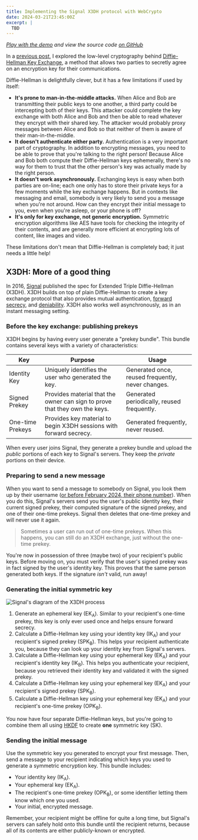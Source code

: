```yaml
---
title: Implementing the Signal X3DH protocol with WebCrypto
date: 2024-03-21T23:45:00Z
excerpt: |
  TBD
---
```


_[Play with the demo](https://ktbartholomew.github.io/webcrypto-signal-protocol/) and view the source code [on GitHub](https://github.com/ktbartholomew/webcrypto-signal-protocol)_

In a [previous post](/blog/posts/2024-01-22-webcrypto-diffie-hellman/), I explored the low-level cryptography behind [Diffie-Hellman Key Exchange](https://en.wikipedia.org/wiki/Diffie%E2%80%93Hellman_key_exchange), a method that allows two parties to secretly agree on an encryption key for their communications. 

Diffie-Hellman is delightfully clever, but it has a few limitations if used by itself:

- **It's prone to man-in-the-middle attacks.** When Alice and Bob are transmitting their public keys to one another, a third party could be intercepting both of their keys. This attacker could complete the key exchange with both Alice and Bob and then be able to read whatever they encrypt with their shared key. The attacker would probably proxy messages between Alice and Bob so that neither of them is aware of their man-in-the-middle.
- **It doesn't authenticate either party.** Authentication is a very important part of cryptography. In addition to encrypting messages, you need to be able to prove that you're talking to the right person! Because Alice and Bob both compute their Diffie-Hellman keys ephemerally, there's no way for them to trust that the other person's key was actually made by the right person.
- **It doesn't work asynchronously.** Exchanging keys is easy when both parties are on-line; each one only has to store their private keys for a few moments while the key exchange happens. But in contexts like messaging and email, somebody is very likely to send you a message when you're not around. How can they encrypt their initial message to you, even when you're asleep, or your phone is off?
- **It's only for key exchange, not generic encryption.** Symmetric encryption algorithms like AES have tools for checking the integrity of their contents, and are generally more efficient at encrypting lots of content, like images and video.

These limitations don't mean that Diffie-Hellman is completely bad; it just needs a little help!

## X3DH: More of a good thing

In 2016, [Signal](https://www.signal.org/docs/specifications/x3dh/) published the spec for Extended Triple Diffie-Hellman (X3DH). X3DH builds on top of plain Diffie-Hellman to create a key exchange protocol that also provides mutual authentication, [forward secrecy](https://en.wikipedia.org/wiki/Forward_secrecy), and [deniability](https://en.wikipedia.org/wiki/Deniable_encryption). X3DH also works well asynchronously, as in an instant messaging setting.

### Before the key exchange: publishing prekeys

X3DH begins by having every user generate a "prekey bundle". This bundle contains several keys with a variety of characteristics:

<table>
  <thead>
    <tr>
      <th>Key</th>
      <th>Purpose</th>
      <th>Usage</th>
    </tr>
  </thead>
  <tbody>
    <tr>
      <td>Identity Key</td>
      <td>Uniquely identifies the user who generated the key.</td>
      <td>Generated once, reused frequently, never changes.</td>
    </tr>
    <tr>
      <td>Signed Prekey</td>
      <td>Provides material that the owner can sign to prove that they own the keys.</td>
      <td>Generated periodically, reused frequently.</td>
    </tr>
    <tr>
      <td>One-time Prekeys</td>
      <td>Provides key material to begin X3DH sessions with forward secrecy.</td>
      <td>Generated frequently, never reused.</td>
    </tr>
  </tbody>
</table>

When every user joins Signal, they generate a prekey bundle and upload the _public_ portions of each key to Signal's servers. They keep the _private_ portions on their device.

### Preparing to send a new message

When you want to send a message to somebody on Signal, you look them up by their username ([or before February 2024, their phone number](https://signal.org/blog/phone-number-privacy-usernames/)). When you do this, Signal's servers send you the user's public identity key, their current signed prekey, their computed signature of the signed prekey, and one of their one-time prekeys. Signal then deletes that one-time prekey and will never use it again.

> Sometimes a user can run out of one-time prekeys. When this happens, you can still do an X3DH exchange, just without the one-time prekey.

You're now in possession of three (maybe two) of your recipient's public keys. Before moving on, you must verify that the user's signed prekey was in fact signed by the user's identity key. This proves that the same person generated both keys. If the signature _isn't_ valid, run away!

### Generating the initial symmetric key

![Signal's diagram of the X3DH process](/x3dh.png)

1. Generate an ephemeral key (EK<sub>A</sub>). Similar to your recipient's one-time prekey, this key is only ever used once and helps ensure forward secrecy.
1. Calculate a Diffie-Hellman key using your identity key (IK<sub>A</sub>) and your recipient's signed prekey (SPK<sub>B</sub>). This helps your recipient authenticate you, because they can look up your identity key from Signal's servers.
1. Calculate a Diffie-Hellman key using your ephemeral key (EK<sub>A</sub>) and your recipient's identity key (IK<sub>B</sub>). This helps you authenticate your recipient, because you retrieved their identity key and validated it with the signed prekey.
1. Calculate a Diffie-Hellman key using your ephemeral key (EK<sub>A</sub>) and your recipient's signed prekey (SPK<sub>B</sub>).
1. Calculate a Diffie-Hellman key using your ephemeral key (EK<sub>A</sub>) and your recipient's one-time prekey (OPK<sub>B</sub>).

You now have four separate Diffie-Hellman keys, but you're going to combine them all using [HKDF](https://en.wikipedia.org/wiki/HKDF) to create **one** symmetric key (SK).

### Sending the initial message

Use the symmetric key you generated to encrypt your first message. Then, send a message to your recipient indicating which keys you used to generate a symmetric encryption key. This bundle includes:

- Your identity key (IK<sub>A</sub>).
- Your ephemeral key (EK<sub>A</sub>).
- The recipient's one-time prekey (OPK<sub>B</sub>), or some identifier letting them know which one you used.
- Your initial, encrypted message.

Remember, your recipient might be offline for quite a long time, but Signal's servers can safely hold onto this bundle until the recipient returns, because all of its contents are either publicly-known or encrypted.